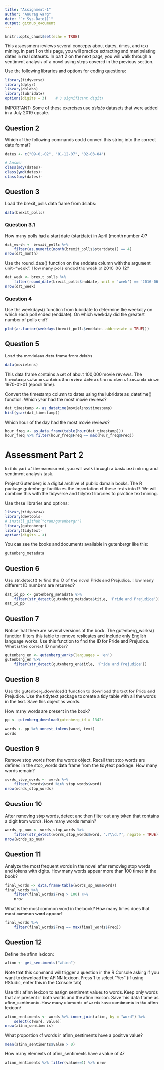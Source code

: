 ```yaml
---
title: "Assignment-1"
author: "Anurag Garg"
date: "`r Sys.Date()`"
output: github_document
---
```


```r
knitr::opts_chunk$set(echo = TRUE)
```

This assessment reviews several concepts about dates, times, and text mining. In part 1 on this page, you will practice extracting and manipulating dates in real datasets. In part 2 on the next page, you will walk through a sentiment analysis of a novel using steps covered in the previous section.

Use the following libraries and options for coding questions:

```r
library(tidyverse)
library(dplyr)
library(dslabs)
library(lubridate)
options(digits = 3)    # 3 significant digits
```

IMPORTANT: Some of these exercises use *dslabs* datasets that were added in a July 2019 update.

## Question 2

Which of the following commands could convert this string into the correct date format? 

```r
dates <- c("09-01-02", "01-12-07", "02-03-04")

# Answer
class(mdy(dates))
class(ymd(dates))
class(dmy(dates))
```


## Question 3

Load the brexit_polls data frame from dslabs:

    
```r
data(brexit_polls)
```


### Question 3.1

How many polls had a start date (startdate) in April (month number 4)?

```r
dat_month <- brexit_polls %>%
    filter(as.numeric(month(brexit_polls$startdate)) == 4)
nrow(dat_month)
```


Use the round_date() function on the enddate column with the argument unit="week". How many polls ended the week of 2016-06-12?

```r
dat_week <- brexit_polls %>%
    filter(round_date(brexit_polls$enddate, unit = 'week') == '2016-06-12')
nrow(dat_week)
```

### Question 4

Use the weekdays() function from lubridate to determine the weekday on which each poll ended (enddate).
On which weekday did the greatest number of polls end?

```r
plot(as.factor(weekdays(brexit_polls$enddate, abbreviate = TRUE)))
```

## Question 5

Load the movielens data frame from dslabs.

    
```r
data(movielens)
```


This data frame contains a set of about 100,000 movie reviews. The timestamp column contains the review date as the number of seconds since 1970-01-01 (epoch time).

Convert the timestamp column to dates using the lubridate as_datetime() function.
Which year had the most movie reviews?

```r
dat_timestamp <- as_datetime(movielens$timestamp)
hist(year(dat_timestamp))
```

Which hour of the day had the most movie reviews?

```r
hour_freq <- as.data.frame(table(hour(dat_timestamp)))
hour_freq %>% filter(hour_freq$Freq == max(hour_freq$Freq))
```

# Assessment Part 2

In this part of the assessment, you will walk through a basic text mining and sentiment analysis task.

Project Gutenberg is a digital archive of public domain books. The R package gutenbergr facilitates the importation of these texts into R. We will combine this with the tidyverse and tidytext libraries to practice text mining.

Use these libraries and options:

```r
library(tidyverse)
library(devtools)
# install_github("cran/gutenbergr")
library(gutenbergr)
library(tidytext)
options(digits = 3)
```

You can see the books and documents available in gutenbergr like this:

```r
gutenberg_metadata
```


## Question 6

Use str_detect() to find the ID of the novel Pride and Prejudice.
How many different ID numbers are returned?

```r
dat_id_pp <- gutenberg_metadata %>% 
    filter(str_detect(gutenberg_metadata$title, 'Pride and Prejudice'))
dat_id_pp
```

## Question 7

Notice that there are several versions of the book. The gutenberg_works() function filters this table to remove replicates and include only English language works. Use this function to find the ID for Pride and Prejudice.
What is the correct ID number?

```r
gutenberg_en <- gutenberg_works(languages = 'en')
gutenberg_en %>% 
    filter(str_detect(gutenberg_en$title, 'Pride and Prejudice'))
```

## Question 8

Use the gutenberg_download() function to download the text for Pride and Prejudice. Use the tidytext package to create a tidy table with all the words in the text. Save this object as words.

How many words are present in the book?

```r
pp <- gutenberg_download(gutenberg_id = 1342)
```

```r
words <- pp %>% unnest_tokens(word, text)
words
```


## Question 9

Remove stop words from the words object. Recall that stop words are defined in the stop_words data frame from the tidytext package.
How many words remain?

```r
words_stop_words <- words %>%
    filter(!words$word %in% stop_words$word)
nrow(words_stop_words)
```


## Question 10

After removing stop words, detect and then filter out any token that contains a digit from words.
How many words remain?

```r
words_sp_num <- words_stop_words %>% 
    filter(str_detect(words_stop_words$word, '.?\\d.?', negate = TRUE))
nrow(words_sp_num)
```

## Question 11

Analyze the most frequent words in the novel after removing stop words and tokens with digits.
How many words appear more than 100 times in the book?

```r
final_words <- data.frame(table(words_sp_num$word))
final_words %>%
    filter(final_words$Freq > 100) %>%
    nrow
```

What is the most common word in the book? How many times does that most common word appear?

```r
final_words %>%
    filter(final_words$Freq == max(final_words$Freq))
```

## Question 12
Define the afinn lexicon:

```r
afinn <- get_sentiments("afinn")
```


Note that this command will trigger a question in the R Console asking if you want to download the AFINN lexicon. Press 1 to select "Yes" (if using RStudio, enter this in the Console tab).

Use this afinn lexicon to assign sentiment values to words. Keep only words that are present in both words and the afinn lexicon. Save this data frame as afinn_sentiments.
How many elements of `words` have sentiments in the afinn lexicon?

```r
afinn_sentiments <- words %>% inner_join(afinn, by = "word") %>%
    select(c(word, value))
nrow(afinn_sentiments)
``` 

What proportion of words in afinn_sentiments have a positive value?

```r
mean(afinn_sentiments$value > 0)
```


How many elements of afinn_sentiments have a value of 4?

```r
afinn_sentiments %>% filter(value==4) %>% nrow
```


